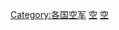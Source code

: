 {{Commons cat|Royal Air Force}}
{{Commonscat|Royal Air Force}}

[[Category:各国空军|Category:各国空军]]
[[Category:英军|空]]
[[Category:英國軍事航空|空]]